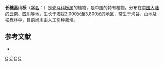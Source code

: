 {{Speciesbox 
| genus = Quercus
| species = longispica
| authority = (Hand.-Mazz.) A. Camus
}}
'''长穗高山栎'''（[[学名|学名]]：{{lang|la|''Quercus longispica''}}）是[[壳斗科|壳斗科]][[栎属|栎属]]的植物，是中国的特有植物。分布在[[中国大陆|中国大陆]]的[[云南|云南]]、[[四川|四川]]等地，生长于海拔2,000米至3,800米的地区，常生于沟谷、山地及松栎林中，目前尚未由人工引种栽培。

== 参考文献 ==
<div class="references-small">
* {{cite web| url =http://www.bioinfo.cn/db05/KmzwSpecies.php?action=view&id=8001| title =长穗高山栎| work =《中国高等植物数据库全库》| publisher =中国科学院微生物研究所| author =昆明植物研究所| accessdate =2009-02-25| deadurl =yes| archiveurl =https://web.archive.org/web/20160305011209/http://www.bioinfo.cn/db05/KmzwSpecies.php?action=view&id=8001| archivedate =2016-03-05}}
</div>
{{Taxonbar}}

[[Category:栎属|C]]
[[Category:中國特有植物|C]]
[[Category:云南植物|C]]
[[Category:四川植物|C]]